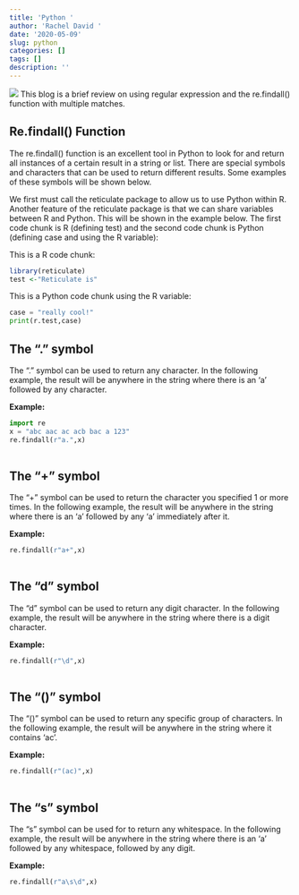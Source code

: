 ```yaml
---
title: 'Python '
author: 'Rachel David '
date: '2020-05-09'
slug: python
categories: []
tags: []
description: ''
---
```

![](/blog/2020-05-09-python_files/regex.png)
This blog is a brief review on using regular expression and the re.findall() function with multiple matches. 

## Re.findall() Function

The re.findall() function is an excellent tool in Python to look for and return all instances of a certain result in a string or list. There are special symbols and characters that can be used to return different results. Some examples of these symbols will be shown below.

We first must call the reticulate package to allow us to use Python within R. Another feature of the reticulate package is that we can share variables between R and Python. This will be shown in the example below. The first code chunk is R (defining test) and the second code chunk is Python (defining case and using the R variable):

This is a R code chunk:

```r
library(reticulate)
test <-"Reticulate is" 
```

This is a Python code chunk using the R variable:

```python
case = "really cool!" 
print(r.test,case)
```

## The "." symbol 

The "." symbol can be used to return any character. In the following example, the result will be anywhere in the string where there is an 'a' followed by any character. 

**Example:**

```python
import re
x = "abc aac ac acb bac a 123" 
re.findall(r"a.",x) 
  
```

## The "+" symbol 

The "+" symbol can be used to return the character you specified 1 or more times. In the following example, the result will be anywhere in the string where there is an 'a' followed by any 'a' immediately after it. 

**Example:**

```python
re.findall(r"a+",x) 
  
```

## The "d" symbol 

The "d" symbol can be used to return any digit character. In the following example, the result will be anywhere in the string where there is a digit character. 

**Example:**

```python
re.findall(r"\d",x) 
  
```


## The "()" symbol 

The "()" symbol can be used to return any specific group of characters. In the following example, the result will be anywhere in the string where it contains 'ac'. 

**Example:**

```python
re.findall(r"(ac)",x) 
  
```

## The "s" symbol 

The "s" symbol can be used for to return any whitespace. In the following example, the result will be anywhere in the string where there is an 'a' followed by any whitespace, followed by any digit. 

**Example:**

```python
re.findall(r"a\s\d",x) 
  
```